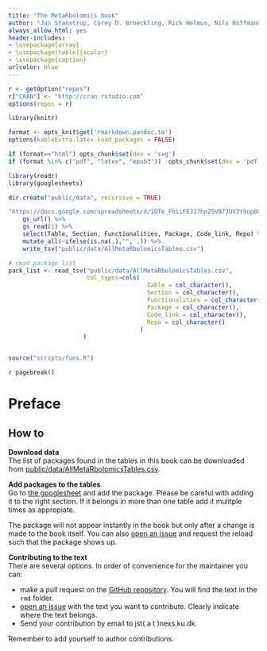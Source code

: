 ```yaml
---
title: "The MetaRbolomics book"
author: "Jan Stanstrup, Corey D. Broeckling, Rick Helmus, Nils Hoffmann, Ewy Mathé, Thomas Naake, Luca Nicolotti, Kristian Peters, Johannes Rainer, Reza M. Salek, Tobias Schulze, Emma L. Schymanski, Michael A. Stravs, Etienne A Thévenot, Hendrik Treutler, Ralf J. M. Weber, Egon Willighagen, Michael Witting, Steffen Neumann"
always_allow_html: yes
header-includes:
- \usepackage{array}
- \usepackage[table]{xcolor}
- \usepackage{caption}
urlcolor: blue
---
```


```r
r <- getOption("repos")
r["CRAN"] <- "http://cran.rstudio.com"
options(repos = r)

library(knitr)

format <- opts_knit$get('rmarkdown.pandoc.to')
options(kableExtra.latex.load_packages = FALSE)

if (format=="html") opts_chunk$set(dev = 'svg')
if (format %in% c("pdf", "latex", "epub3"))  opts_chunk$set(dev = 'pdf')
```

```r
library(readr)
library(googlesheets)

dir.create("public/data", recursive = TRUE)

"https://docs.google.com/spreadsheets/d/1QTe_FhiiFEJJ7hn25V973OV3Y9up8CsiLXgZXgTg_UU/edit?usp=sharing" %>% 
    gs_url() %>% 
    gs_read(1) %>% 
    select(Table, Section, Functionalities, Package, Code_link, Repo) %>% 
    mutate_all(~ifelse(is.na(.),"", .)) %>% 
    write_tsv("public/data/AllMetaRbolomicsTables.csv")

# read package list
pack_list <- read_tsv("public/data/AllMetaRbolomicsTables.csv",
                      col_types=cols(
                                       Table = col_character(),
                                       Section = col_character(),
                                       Functionalities = col_character(),
                                       Package = col_character(),
                                       Code_link = col_character(),
                                       Repo = col_character()
                                     )
                     )


source("scripts/funs.R")
```


`r pagebreak()`

# Preface {-}

## How to {-}

**Download data**<br>
The list of packages found in the tables in this book can be downloaded from
[public/data/AllMetaRbolomicsTables.csv](public/data/AllMetaRbolomicsTables.csv).


**Add packages to the tables**<br>
Go to [the googlesheet](https://docs.google.com/spreadsheets/d/1QTe_FhiiFEJJ7hn25V973OV3Y9up8CsiLXgZXgTg_UU/edit?usp=sharing)
and add the package. Please be careful with adding it to the right section.
If it belongs in more than one table add it mulitple times as appropiate.

The package will not appear instantly in the book but only after a change is made to
the book itself. You can also [open an issue](https://github.com/rformassspectrometry/metaRbolomics-book/issues)
and request the reload such that the package shows up.


**Contributing to the text**<br>
There are several options. In order of convenience for the maintainer you can:

* make a pull request on the [GitHub repository](https://github.com/rformassspectrometry/metaRbolomics-book). You will find the text in the `rmd` folder.
* [open an issue](https://github.com/rformassspectrometry/metaRbolomics-book/issues) with the text you want to contribute. Clearly indicate where the text belongs.
* Send your contribution by email to jst( a t )nexs.ku.dk.

Remember to add yourself to author contributions.
